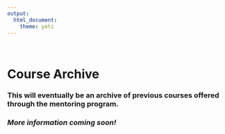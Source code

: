 ```yaml
---
output: 
  html_document:
    theme: yeti
---
```

<br>

# **Course Archive**

### This will eventually be an archive of previous courses offered through the mentoring program.

### *More information coming soon!*